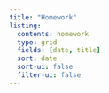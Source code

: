 ```yaml
---
title: "Homework"
listing:
  contents: homework
  type: grid
  fields: [date, title]
  sort: date
  sort-ui: false
  filter-ui: false
---
```



